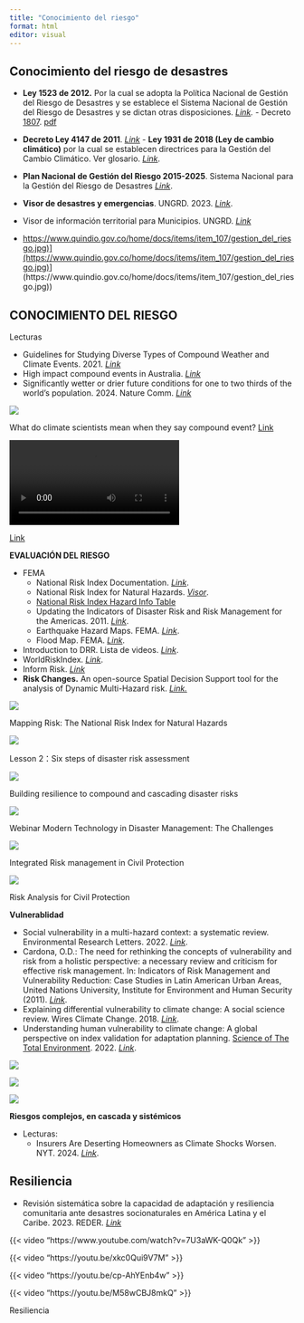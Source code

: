 ```yaml
---
title: "Conocimiento del riesgo"
format: html
editor: visual
---
```


## Conocimiento del riesgo de desastres

-   **Ley 1523 de 2012.** Por la cual se adopta la Política Nacional de Gestión del Riesgo de Desastres y se establece el Sistema Nacional de Gestión del Riesgo de Desastres y se dictan otras disposiciones. [*Link*](https://www.funcionpublica.gov.co/eva/gestornormativo/norma.php?i=47141)*.* - Decreto [1807](https://www.funcionpublica.gov.co/eva/gestornormativo/norma.php?i=59488). [pdf](http://portal.gestiondelriesgo.gov.co/Documents/SRR/decrerto_1807_19_%20septiembre_2014.pdf#search=Decreto%201807)

-   **Decreto Ley 4147 de 2011**. [*Link*](https://www.funcionpublica.gov.co/eva/gestornormativo/norma.php?i=44600#:~:text=Enti%C3%A9ndase%20la%20gesti%C3%B3n%20del%20riesgo,desastres%2C%20con%20el%20prop%C3%B3sito%20expl%C3%ADcito) - **Ley 1931 de 2018 (Ley de cambio climático)** por la cual se establecen directrices para la Gestión del Cambio Climático. Ver glosario. [*Link*](https://www.funcionpublica.gov.co/eva/gestornormativo/norma.php?i=87765).

-   **Plan Nacional de Gestión del Riesgo 2015-2025**. Sistema Nacional para la Gestión del Riesgo de Desastres [*Link*](http://portal.gestiondelriesgo.gov.co/Paginas/Plan-Nacional-de-Gestion-del-Riesgo.aspx).

-   **Visor de desastres y emergencias**. UNGRD. 2023. [*Link*](https://lookerstudio.google.com/reporting/a850fdeb-1229-4623-8a35-13895d4ec484).

-   Visor de información territorial para Municipios. UNGRD. [*Link*](https://lookerstudio.google.com/u/0/reporting/80f58632-3355-46d1-8177-a765552fef91/page/mqD7D)

-   [https://www.quindio.gov.co/home/docs/items/item_107/gestion_del_riesgo.jpg)\](https://www.quindio.gov.co/home/docs/items/item_107/gestion_del_riesgo.jpg)](https://www.quindio.gov.co/home/docs/items/item_107/gestion_del_riesgo.jpg)\](https://www.quindio.gov.co/home/docs/items/item_107/gestion_del_riesgo.jpg))

## CONOCIMIENTO DEL RIESGO

Lecturas

-   Guidelines for Studying Diverse Types of Compound Weather and Climate Events. 2021. [*Link*](https://agupubs.onlinelibrary.wiley.com/doi/full/10.1029/2021EF002340)
-   High impact compound events in Australia. [*Link*](https://climateextremes.org.au/high-impact-compound-events-in-australia/)
-   Significantly wetter or drier future conditions for one to two thirds of the world’s population. 2024. Nature Comm. [*Link*](https://www.nature.com/articles/s41467-023-44513-3)

![](https://climateextremes.org.au/wp-content/uploads/Compound-events-2.png)

What do climate scientists mean when they say compound event? [Link](https://climateextremes.org.au/what-is-a-compound-event-in-weather-and-climate/)

`<video controls src="https://emanuele.bevacqua.eu/wp-content/uploads/2021/12/Bevacqua_AGU2021_video.mov"`{=html}

</video>

[Link](https://emanuele.bevacqua.eu/online-talks/)

**EVALUACIÓN DEL RIESGO**

-   FEMA
    -   National Risk Index Documentation. [*Link*](https://www.google.com/search?q=National+Risk+Index+Technical+Documentation&rlz=1C5OZZY_enCO1132CO1132&oq=National+Risk+Index+Technical+Documentation&gs_lcrp=EgZjaHJvbWUyBggAEEUYOTIGCAEQRRg7MgYIAhBFGDzSAQcxMTJqMGo0qAIAsAIB&sourceid=chrome&ie=UTF-8#:~:text=Resultados%20de%20b%C3%BAsqueda-,National%20Risk%20Index%20Technical%20Documentation,https%3A//www.fema.gov%20%E2%80%BA%20default%20%E2%80%BA%20files%20%E2%80%BA%20documents,-PDF).
    -   National Risk Index for Natural Hazards. [*Visor*](https://hazards.fema.gov/nri/map).
    -   [National Risk Index Hazard Info Table](https://www.arcgis.com/home/item.html?id=1cb56c682f6f4ce08a07ff372a7908b0#)
    -   Updating the Indicators of Disaster Risk and Risk Management for the Americas. 2011. [*Link*](https://www.idrimjournal.com/article/11719-updating-the-indicators-of-disaster-risk-and-risk-management-for-the-americas).
    -   Earthquake Hazard Maps. FEMA. [*Link*](https://www.fema.gov/es/emergency-managers/risk-management/earthquake/hazard-maps).
    -   Flood Map. FEMA. [*Link*](https://www.fema.gov/glossary/flood-map).
-   Introduction to DRR. Lista de videos. [*Link*](https://www.youtube.com/playlist?list=PLBDwPnveHho86Fndz-Q2XRiER5IWicESC).
-   WorldRiskIndex. [*Link*](https://data.humdata.org/dataset/worldriskindex?).
-   Inform Risk. [*Link*](https://drmkc.jrc.ec.europa.eu/inform-index)
-   **Risk Changes.** An open-source Spatial Decision Support tool for the analysis of Dynamic Multi-Hazard risk. [*Link.*](https://riskchanges.org/app/#/app)

![](https://www.youtube.com/watch?v=TpOX6iZfrnk)

Mapping Risk: The National Risk Index for Natural Hazards

![](https://www.youtube.com/watch?v=xtkGBrkzpFI)

Lesson 2：Six steps of disaster risk assessment

![](https://www.youtube.com/watch?v=videoseries)

Building resilience to compound and cascading disaster risks

![](https://www.youtube.com/watch?v=nVumCbPk5jg)

Webinar Modern Technology in Disaster Management: The Challenges

![](https://www.youtube.com/watch?v=y0NrU2Okn3c)

Integrated Risk management in Civil Protection

![](https://www.youtube.com/watch?v=D_y4oKbWdHI)

Risk Analysis for Civil Protection

**Vulnerablidad**

-   Social vulnerability in a multi-hazard context: a systematic review. Environmental Research Letters. 2022. [*Link*](https://iopscience.iop.org/article/10.1088/1748-9326/ac5140).
-   Cardona, O.D.: The need for rethinking the concepts of vulnerability and risk from a holistic perspective: a necessary review and criticism for effective risk management. In: Indicators of Risk Management and Vulnerability Reduction: Case Studies in Latin American Urban Areas, United Nations University, Institute for Environment and Human Security (2011). [*Link*](https://www.researchgate.net/publication/254267457_The_Need_for_Rethinking_the_Concepts_of_Vulnerability_and_Risk_from_a_Holistic_Perspective_A_Necessary_Review_and_Criticism_for_Effective_Risk_Management1).
-   Explaining differential vulnerability to climate change: A social science review. Wires Climate Change. 2018. [*Link*](https://wires.onlinelibrary.wiley.com/doi/10.1002/wcc.565).
-   Understanding human vulnerability to climate change: A global perspective on index validation for adaptation planning. [Science of The Total Environment](https://www.sciencedirect.com/journal/science-of-the-total-environment). 2022. [*Link*](https://www.sciencedirect.com/science/article/pii/S0048969721051408).

![](https://www.youtube.com/watch?v=gRnvx75D0W8)

![](https://www.youtube.com/watch?v=IJ821FSOJlI)

![](https://www.youtube.com/watch?v=mcGhyOlxK0g)

**Riesgos complejos, en cascada y sistémicos**

-   Lecturas:
    -   Insurers Are Deserting Homeowners as Climate Shocks Worsen. NYT. 2024. [*Link*](https://www.nytimes.com/interactive/2024/12/18/climate/insurance-non-renewal-climate-crisis.html).

## Resiliencia

-   Revisión sistemática sobre la capacidad de adaptación y resiliencia comunitaria ante desastres socionaturales en América Latina y el Caribe. 2023. REDER. [*Link*](https://doi.org/10.55467/reder.v7i2.132)

::: {layout-ncol="2"}
{{< video "https://www.youtube.com/watch?v=7U3aWK-Q0Qk" >}}

{{< video "https://youtu.be/xkc0Qui9V7M" >}}

{{< video "https://youtu.be/cp-AhYEnb4w" >}}

{{< video "https://youtu.be/M58wCBJ8mkQ" >}}

Resiliencia
:::